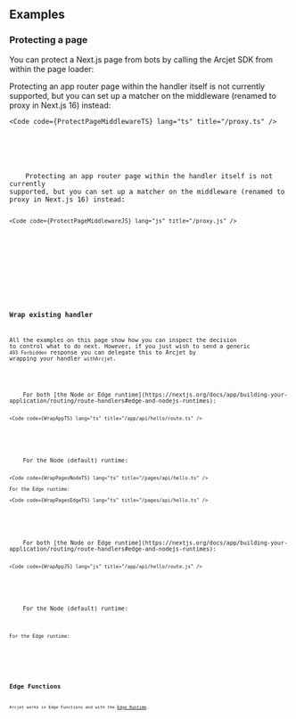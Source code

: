 
## Examples

### Protecting a page

You can protect a Next.js page from bots by calling the Arcjet SDK from within
the page loader:

<SelectableContent client:load syncKey="language" frameworkSwitcher>
  <div slot="TS (App)" slotIdx="1">
    Protecting an app router page within the handler itself is not currently
supported, but you can set up a matcher on the middleware (renamed to proxy in Next.js 16) instead:

    <Code code={ProtectPageMiddlewareTS} lang="ts" title="/proxy.ts" />

  </div>
  <div slot="TS (Pages)" slotIdx="2">
    <Code code={ProtectPagePagesTS} lang="ts" title="/pages/hello.tsx" />
  </div>
  <div slot="JS (App)" slotIdx="3">
    Protecting an app router page within the handler itself is not currently
supported, but you can set up a matcher on the middleware (renamed to proxy in Next.js 16) instead:

    <Code code={ProtectPageMiddlewareJS} lang="js" title="/proxy.js" />

  </div>
  <div slot="JS (Pages)" slotIdx="4">
    <Code code={ProtectPagePagesJS} lang="js" title="/pages/api/hello.ts" />
  </div>
</SelectableContent>

### Wrap existing handler

All the examples on this page show how you can inspect the decision to control
what to do next. However, if you just wish to send a generic `403 Forbidden`
response you can delegate this to Arcjet by wrapping your handler `withArcjet`.

<SelectableContent client:load syncKey="language" frameworkSwitcher>
  <div slot="TS (App)" slotIdx="1">
    For both [the Node or Edge runtime](https://nextjs.org/docs/app/building-your-application/routing/route-handlers#edge-and-nodejs-runtimes):

    <Code code={WrapAppTS} lang="ts" title="/app/api/hello/route.ts" />

  </div>
  <div slot="TS (Pages)" slotIdx="2">
    For the Node (default) runtime:

    <Code code={WrapPagesNodeTS} lang="ts" title="/pages/api/hello.ts" />

    For the Edge runtime:

    <Code code={WrapPagesEdgeTS} lang="ts" title="/pages/api/hello.ts" />

  </div>
  <div slot="JS (App)" slotIdx="3">
    For both [the Node or Edge runtime](https://nextjs.org/docs/app/building-your-application/routing/route-handlers#edge-and-nodejs-runtimes):

    <Code code={WrapAppJS} lang="js" title="/app/api/hello/route.js" />

  </div>
  <div slot="JS (Pages)" slotIdx="4">
    For the Node (default) runtime:

<Code code={WrapPagesNodeJS} title="/pages/api/hello.js" lang="js" />

For the Edge runtime:

<Code code={WrapPagesEdgeJS} title="/pages/api/hello.js" lang="js" />
  </div>
</SelectableContent>

## Edge Functions

Arcjet works in Edge Functions and with the [Edge
Runtime](https://edge-runtime.vercel.app/).

<SelectableContent client:load syncKey="language" frameworkSwitcher>
  <div slot="TS (App)" slotIdx="1">
    <Code code={EdgeAppTS} title="/app/api/hello/route.ts" lang="ts" />
  </div>
  <div slot="TS (Pages)" slotIdx="2">
    <Code code={EdgePagesTS} title="/pages/api/hello.ts" lang="ts" />
  </div>
  <div slot="JS (App)" slotIdx="3">
    <Code code={EdgeAppJS} title="/app/api/hello/route.js" lang="js" />
  </div>
  <div slot="JS (Pages)" slotIdx="4">
    <Code code={EdgePagesJS} title="/pages/api/hello.js" lang="js" />
  </div>
</SelectableContent>
